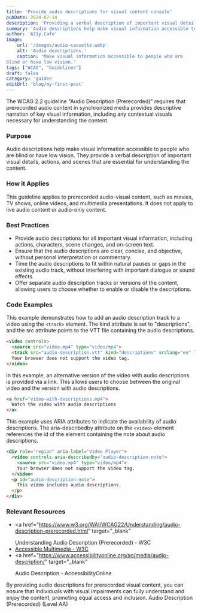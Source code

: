 ```yaml
---
title: 'Provide audio descriptions for visual content console'
pubDate: 2024-07-14
description: 'Providing a verbal description of important visual details, actions, and scenes that are essential for understanding the content.'
summary: 'Audio descriptions help make visual information accessible to people who are blind or have low vision. They provide a verbal description of important visual details, actions, and scenes that are essential for understanding the content.'
author: 'A11y.Cafe'
image:
    url: '/images/audio-cassette.webp'
    alt: 'Audio descriptions.'
    caption: 'Make visual information accessible to people who are
blind or have low vision.'
tags: ["WCAG", "Guidelines"]
draft: false
category: 'guides'
editUrl: 'blog/my-first-post'
---
```



The WCAG 2.2 guideline "Audio Description (Prerecorded)" requires that
prerecorded audio content in synchronized media provides descriptive narration
of key visual information, including any contextual visuals necessary for
understanding the content.

### Purpose

Audio descriptions help make visual information accessible to people who are
blind or have low vision. They provide a verbal description of important visual
details, actions, and scenes that are essential for understanding the content.

### How it Applies

This guideline applies to prerecorded audio-visual content, such as movies, TV
shows, online videos, and multimedia presentations. It does not apply to live
audio content or audio-only content.

### Best Practices

- Provide audio descriptions for all important visual information, including
  actions, characters, scene changes, and on-screen text.
- Ensure that the audio descriptions are clear, concise, and objective, without
  personal interpretation or commentary.
- Time the audio descriptions to fit within natural pauses or gaps in the
  existing audio track, without interfering with important dialogue or sound
  effects.
- Offer separate audio description tracks or versions of the content, allowing
  users to choose whether to enable or disable the descriptions.

### Code Examples

This example demonstrates how to add an audio description track to a video using the `<track>` element. The kind attribute is set to "descriptions", and the src attribute points to the VTT file containing the audio descriptions.

```html
<video controls>
  <source src="video.mp4" type="video/mp4">
  <track src="audio-description.vtt" kind="descriptions" srclang="en" label="English Audio Description">
  Your browser does not support the video tag.
</video>

```

In this example, an alternative version of the video with audio descriptions is provided via a link. This allows users to choose between the original video and the version with audio descriptions.


```html
<a href="video-with-descriptions.mp4">
  Watch the video with audio descriptions
</a>

```

This example uses ARIA attributes to indicate the availability of audio descriptions. The aria-describedby attribute on the `<video>` element references the id of the element containing the note about audio descriptions.

```html
<div role="region" aria-label="Video Player">
  <video controls aria-describedby="audio-description-note">
    <source src="video.mp4" type="video/mp4">
    Your browser does not support the video tag.
  </video>
  <p id="audio-description-note">
    This video includes audio descriptions.
  </p>
</div>

```


### Relevant Resources

- <a
    href="https://www.w3.org/WAI/WCAG22/Understanding/audio-description-prerecorded.html"
    target="_blank"
  >
    Understanding Audio Description (Prerecorded) - W3C
  </a>
- <a href="https://www.w3.org/WAI/media/av/" target="_blank">
    Accessible Multimedia - W3C
  </a>
- <a
    href="https://www.accessibilityonline.org/ao/media/audio-description/"
    target="_blank"
  >
    Audio Description - AccessibilityOnline
  </a>

By providing audio descriptions for prerecorded visual content, you can ensure
that individuals with visual impairments can fully understand and enjoy the
content, promoting equal access and inclusion. Audio Description (Prerecorded)
(Level AA)
